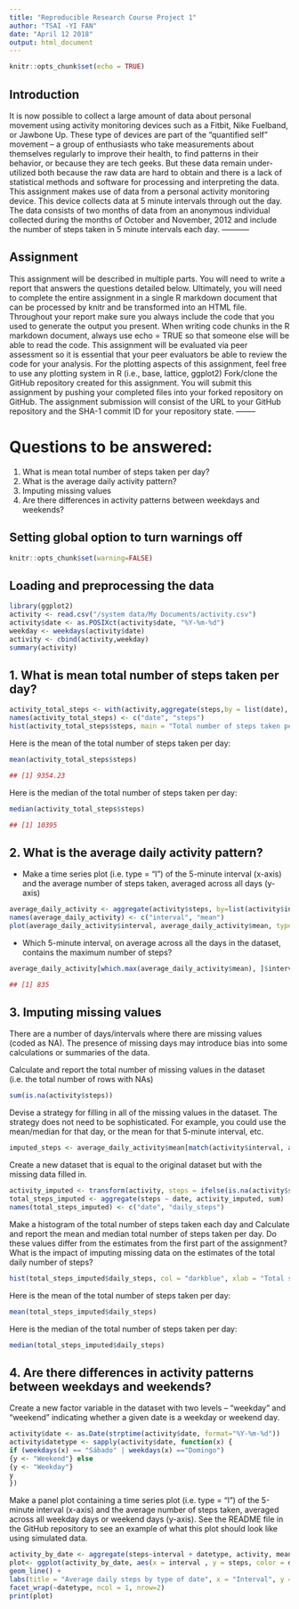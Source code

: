 ---
title: "Reproducible Research Course Project 1"
author: "TSAI -YI FAN"
date: "April 12 2018"
output: html_document
---

```{r setup, include=FALSE}
knitr::opts_chunk$set(echo = TRUE)
```
Introduction
-------------
It is now possible to collect a large amount of data about personal movement using activity monitoring devices such as a Fitbit, Nike Fuelband, or Jawbone Up. These type of devices are part of the “quantified self” movement – a group of enthusiasts who take measurements about themselves regularly to improve their health, to find patterns in their behavior, or because they are tech geeks. But these data remain under-utilized both because the raw data are hard to obtain and there is a lack of statistical methods and software for processing and interpreting the data.
This assignment makes use of data from a personal activity monitoring device. This device collects data at 5 minute intervals through out the day. The data consists of two months of data from an anonymous individual collected during the months of October and November, 2012 and include the number of steps taken in 5 minute intervals each day.
-----------

Assignment
----------
This assignment will be described in multiple parts. You will need to write a report that answers the questions detailed below. Ultimately, you will need to complete the entire assignment in a single R markdown document that can be processed by knitr and be transformed into an HTML file.
Throughout your report make sure you always include the code that you used to generate the output you present. When writing code chunks in the R markdown document, always use echo = TRUE so that someone else will be able to read the code. This assignment will be evaluated via peer assessment so it is essential that your peer evaluators be able to review the code for your analysis.
For the plotting aspects of this assignment, feel free to use any plotting system in R (i.e., base, lattice, ggplot2)
Fork/clone the GitHub repository created for this assignment. You will submit this assignment by pushing your completed files into your forked repository on GitHub. The assignment submission will consist of the URL to your GitHub repository and the SHA-1 commit ID for your repository state.
--------

Questions to be answered:
=====
1. What is mean total number of steps taken per day?
2. What is the average daily activity pattern?
3. Imputing missing values
4. Are there differences in activity patterns between weekdays and weekends?

Setting global option to turn warnings off
----------
```{r echo = TRUE}
knitr::opts_chunk$set(warning=FALSE)
```
Loading and preprocessing the data
------
```{r echo = TRUE}
library(ggplot2)
activity <- read.csv("/system data/My Documents/activity.csv")
activity$date <- as.POSIXct(activity$date, "%Y-%m-%d")
weekday <- weekdays(activity$date)
activity <- cbind(activity,weekday)
summary(activity)
```
1. What is mean total number of steps taken per day?
-------
```{r echo = TRUE}
activity_total_steps <- with(activity,aggregate(steps,by = list(date), FUN = sum,na.rm=TRUE))
names(activity_total_steps) <- c("date", "steps")
hist(activity_total_steps$steps, main = "Total number of steps taken per day", xlab = "Total steps taken per day", col = "darkblue", ylim = c(0,20), breaks = seq(0,25000, by=2500))
```
Here is the mean of the total number of steps taken per day:
```{r echo = TRUE}
mean(activity_total_steps$steps)
```
```{r echo = TRUE}
## [1] 9354.23
```
Here is the median of the total number of steps taken per day:
```{r echo = TRUE}
median(activity_total_steps$steps)
```
```{r echo = TRUE}
## [1] 10395
```
2. What is the average daily activity pattern?
-----
- Make a time series plot (i.e. type = “l”) of the 5-minute interval (x-axis) and the average number of steps taken, averaged across all days (y-axis)
```{r echo = TRUE}
average_daily_activity <- aggregate(activity$steps, by=list(activity$interval), FUN=mean, na.rm=TRUE)
names(average_daily_activity) <- c("interval", "mean")
plot(average_daily_activity$interval, average_daily_activity$mean, type = "l", col="darkblue", lwd = 2, xlab="Interval", ylab="Average number of steps", main="Average number of steps per intervals")
```
- Which 5-minute interval, on average across all the days in the dataset, contains the maximum number of steps?
```{r echo = TRUE}
average_daily_activity[which.max(average_daily_activity$mean), ]$interval
```
```{r echo = TRUE}
## [1] 835
```
3. Imputing missing values
-------
There are a number of days/intervals where there are missing values (coded as NA). The presence of missing days may introduce bias into some calculations or summaries of the data.

Calculate and report the total number of missing values in the dataset (i.e. the total number of rows with NAs)
```{r echo = TRUE}
sum(is.na(activity$steps))
```
Devise a strategy for filling in all of the missing values in the dataset. The strategy does not need to be sophisticated. For example, you could use the mean/median for that day, or the mean for that 5-minute interval, etc.
```{r echo = TRUE}
imputed_steps <- average_daily_activity$mean[match(activity$interval, average_daily_activity$interval)]
```
Create a new dataset that is equal to the original dataset but with the missing data filled in.
```{r echo = TRUE}
activity_imputed <- transform(activity, steps = ifelse(is.na(activity$steps), yes = imputed_steps, no = activity$steps))
total_steps_imputed <- aggregate(steps ~ date, activity_imputed, sum)
names(total_steps_imputed) <- c("date", "daily_steps")
```
Make a histogram of the total number of steps taken each day and Calculate and report the mean and median total number of steps taken per day. Do these values differ from the estimates from the first part of the assignment? What is the impact of imputing missing data on the estimates of the total daily number of steps?
```{r echo = TRUE}
hist(total_steps_imputed$daily_steps, col = "darkblue", xlab = "Total steps per day", ylim = c(0,30), main = "Total number of steps taken each day", breaks = seq(0,25000,by=2500))
```
Here is the mean of the total number of steps taken per day:
```{r echo = TRUE}
mean(total_steps_imputed$daily_steps)
```
Here is the median of the total number of steps taken per day:
```{r echo = TRUE}
median(total_steps_imputed$daily_steps)
```
4. Are there differences in activity patterns between weekdays and weekends?
-----
Create a new factor variable in the dataset with two levels – “weekday” and “weekend” indicating whether a given date is a weekday or weekend day.
```{r echo = TRUE}
activity$date <- as.Date(strptime(activity$date, format="%Y-%m-%d"))
activity$datetype <- sapply(activity$date, function(x) {
if (weekdays(x) == "Sábado" | weekdays(x) =="Domingo") 
{y <- "Weekend"} else 
{y <- "Weekday"}
y
})
```
Make a panel plot containing a time series plot (i.e. type = “l”) of the 5-minute interval (x-axis) and the average number of steps taken, averaged across all weekday days or weekend days (y-axis). See the README file in the GitHub repository to see an example of what this plot should look like using simulated data.
```{r echo = TRUE}
activity_by_date <- aggregate(steps~interval + datetype, activity, mean, na.rm = TRUE)
plot<- ggplot(activity_by_date, aes(x = interval , y = steps, color = datetype)) +
geom_line() +
labs(title = "Average daily steps by type of date", x = "Interval", y = "Average number of steps") +
facet_wrap(~datetype, ncol = 1, nrow=2)
print(plot)
```



